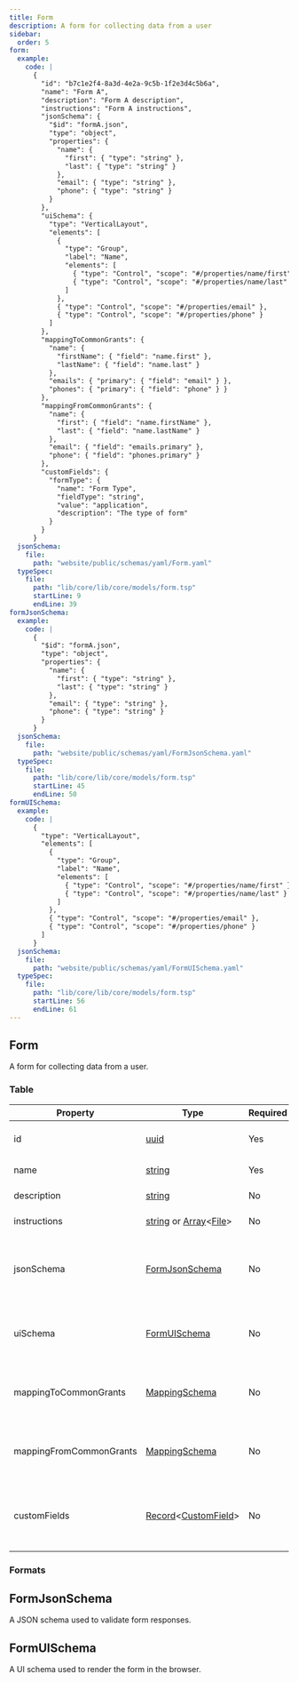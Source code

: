 ```yaml
---
title: Form
description: A form for collecting data from a user
sidebar:
  order: 5
form:
  example:
    code: |
      {
        "id": "b7c1e2f4-8a3d-4e2a-9c5b-1f2e3d4c5b6a",
        "name": "Form A",
        "description": "Form A description",
        "instructions": "Form A instructions",
        "jsonSchema": {
          "$id": "formA.json",
          "type": "object",
          "properties": {
            "name": {
              "first": { "type": "string" },
              "last": { "type": "string" }
            },
            "email": { "type": "string" },
            "phone": { "type": "string" }
          }
        },
        "uiSchema": {
          "type": "VerticalLayout",
          "elements": [
            {
              "type": "Group",
              "label": "Name",
              "elements": [
                { "type": "Control", "scope": "#/properties/name/first" },
                { "type": "Control", "scope": "#/properties/name/last" }
              ]
            },
            { "type": "Control", "scope": "#/properties/email" },
            { "type": "Control", "scope": "#/properties/phone" }
          ]
        },
        "mappingToCommonGrants": {
          "name": {
            "firstName": { "field": "name.first" },
            "lastName": { "field": "name.last" }
          },
          "emails": { "primary": { "field": "email" } },
          "phones": { "primary": { "field": "phone" } }
        },
        "mappingFromCommonGrants": {
          "name": {
            "first": { "field": "name.firstName" },
            "last": { "field": "name.lastName" }
          },
          "email": { "field": "emails.primary" },
          "phone": { "field": "phones.primary" }
        },
        "customFields": {
          "formType": {
            "name": "Form Type",
            "fieldType": "string",
            "value": "application",
            "description": "The type of form"
          }
        }
      }
  jsonSchema:
    file:
      path: "website/public/schemas/yaml/Form.yaml"
  typeSpec:
    file:
      path: "lib/core/lib/core/models/form.tsp"
      startLine: 9
      endLine: 39
formJsonSchema:
  example:
    code: |
      {
        "$id": "formA.json",
        "type": "object",
        "properties": {
          "name": {
            "first": { "type": "string" },
            "last": { "type": "string" }
          },
          "email": { "type": "string" },
          "phone": { "type": "string" }
        }
      }
  jsonSchema:
    file:
      path: "website/public/schemas/yaml/FormJsonSchema.yaml"
  typeSpec:
    file:
      path: "lib/core/lib/core/models/form.tsp"
      startLine: 45
      endLine: 50
formUISchema:
  example:
    code: |
      {
        "type": "VerticalLayout",
        "elements": [
          {
            "type": "Group",
            "label": "Name",
            "elements": [
              { "type": "Control", "scope": "#/properties/name/first" },
              { "type": "Control", "scope": "#/properties/name/last" }
            ]
          },
          { "type": "Control", "scope": "#/properties/email" },
          { "type": "Control", "scope": "#/properties/phone" }
        ]
      }
  jsonSchema:
    file:
      path: "website/public/schemas/yaml/FormUISchema.yaml"
  typeSpec:
    file:
      path: "lib/core/lib/core/models/form.tsp"
      startLine: 56
      endLine: 61
---
```



## Form

A form for collecting data from a user.

### Table

| Property                | Type                                                                                                             | Required | Description                                                                |
| ----------------------- | ---------------------------------------------------------------------------------------------------------------- | -------- | -------------------------------------------------------------------------- |
| id                      | [uuid](/protocol/types/string#uuid)                                                                              | Yes      | The form's unique identifier                                               |
| name                    | [string](/protocol/types/string#string)                                                                          | Yes      | The form's name                                                            |
| description             | [string](/protocol/types/string#string)                                                                          | No       | The form's description                                                     |
| instructions            | [string](/protocol/types/string#string) or [Array](/protocol/types/other#array)\<[File](/protocol/fields/file)\> | No       | The form's instructions                                                    |
| jsonSchema              | [FormJsonSchema](#formjsonschema)                                                                                | No       | The form's JSON schema used to render the form and validate responses      |
| uiSchema                | [FormUISchema](#formuischema)                                                                                    | No       | The form's UI schema used to render the form in the browser                |
| mappingToCommonGrants   | [MappingSchema](/protocol/models/mapping)                                                                        | No       | A mapping from form schema to CommonGrants schema                          |
| mappingFromCommonGrants | [MappingSchema](/protocol/models/mapping)                                                                        | No       | A mapping from CommonGrants schema to form schema                          |
| customFields            | [Record](/protocol/types/other#record)\<[CustomField](/protocol/fields/custom-field)\>                           | No       | Custom attributes about the form itself, not custom fields within the form |

### Formats

<SchemaFormatTabs
  example={frontmatter.form.example}
  jsonSchema={frontmatter.form.jsonSchema}
  typeSpec={frontmatter.form.typeSpec}
/>

## FormJsonSchema

A JSON schema used to validate form responses.

<SchemaFormatTabs
  example={frontmatter.formJsonSchema.example}
  jsonSchema={frontmatter.formJsonSchema.jsonSchema}
  typeSpec={frontmatter.formJsonSchema.typeSpec}
/>

## FormUISchema

A UI schema used to render the form in the browser.

<SchemaFormatTabs
  example={frontmatter.formUISchema.example}
  jsonSchema={frontmatter.formUISchema.jsonSchema}
  typeSpec={frontmatter.formUISchema.typeSpec}
/>
